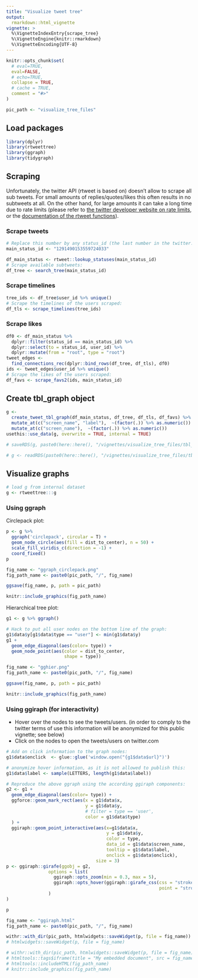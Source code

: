 ```yaml
---
title: "Visualize tweet tree"
output: 
  rmarkdown::html_vignette
vignette: >
  %\VignetteIndexEntry{scrape_tree}
  %\VignetteEngine{knitr::rmarkdown}
  %\VignetteEncoding{UTF-8}
---
```


```r
knitr::opts_chunk$set(
  # eval=TRUE,
  eval=FALSE,
  # echo=TRUE,
  collapse = TRUE,
  # cache = TRUE,
  comment = "#>"
)

pic_path <- "visualize_tree_files"
```

## Load packages

```r
library(dplyr)
library(rtweettree)
library(ggraph)
library(tidygraph)
```

## Scraping 

Unfortunately, the twitter API (rtweet is based on) doesn't allow to scrape all sub tweets. 
For small amounts of replies/quotes/likes this often results in no subtweets at all.
On the other hand, for large amounts it can take a long time due to rate limits (please refer to [the twitter developer website on rate limits](https://developer.twitter.com/en/docs/basics/rate-limiting), or the [documentation of the rtweet functions](https://docs.ropensci.org/rtweet/reference/index.html)).

### Scrape tweets

```r
# Replace this number by any status_id (the last number in the twitter.com url of a tweet):
main_status_id <- "1291490153559724033"
```


```r
df_main_status <- rtweet::lookup_statuses(main_status_id)
# Scrape available subtweets:
df_tree <- search_tree(main_status_id)
```

### Scrape timelines

```r
tree_ids <- df_tree$user_id %>% unique()
# Scrape the timelines of the users scraped:
df_tls <- scrape_timelines(tree_ids)
```

### Scrape likes

```r
df0 <- df_main_status %>%
  dplyr::filter(status_id == main_status_id) %>%
  dplyr::select(to = status_id, user_id) %>%
  dplyr::mutate(from = "root", type = "root")
tweet_edges <-
  find_connections_rec(dplyr::bind_rows(df_tree, df_tls), df0)
ids <- tweet_edges$user_id %>% unique()
# Scrape the likes of the users scraped:
df_favs <- scrape_favs2(ids, main_status_id)
```

## Create tbl_graph object

```r
g <- 
  create_tweet_tbl_graph(df_main_status, df_tree, df_tls, df_favs) %>% 
  mutate_at(c("screen_name", "label"),  ~(factor(.)) %>% as.numeric()) %E>% 
  mutate_at(c("screen_name"),  ~(factor(.)) %>% as.numeric())  
usethis::use_data(g, overwrite = TRUE, internal = TRUE)
```

```r
# saveRDS(g, paste0(here::here(), "/vignettes/visualize_tree_files/tbl_graph.RDS"))
```


```r
# g <- readRDS(paste0(here::here(), "/vignettes/visualize_tree_files/tbl_graph.RDS"))
```



## Visualize graphs

```r
# load g from internal dataset
g <- rtweettree:::g
```

### Using ggraph

Circlepack plot:



```r

p <- g %>%
  ggraph('circlepack', circular = T) +
  geom_node_circle(aes(fill = dist_to_center), n = 50) +
  scale_fill_viridis_c(direction = -1) +
  coord_fixed()
p
```


```r
fig_name <- "ggraph_circlepack.png"
fig_path_name <- paste0(pic_path, "/", fig_name)
```


```r
ggsave(fig_name, p, path = pic_path)
```


```r
knitr::include_graphics(fig_path_name)
```


Hierarchical tree plot:

```r
g1 <- g %>% ggraph()

# Hack to put all user nodes on the bottom line of the graph:
g1$data$y[g1$data$type == "user"] <- min(g1$data$y)
g1 +
  geom_edge_diagonal(aes(color= type)) +
  geom_node_point(aes(color = dist_to_center,
                      shape = type))
```

```r
fig_name <- "gghier.png"
fig_path_name <- paste0(pic_path, "/", fig_name)
```


```r
ggsave(fig_name, p, path = pic_path)
```


```r
knitr::include_graphics(fig_path_name)
```

### Using ggiraph (for interactivity)

* Hover over the nodes to see the tweets/users. (in order to comply to the twitter terms of use this information will be anonymized for this public vignette; see below)
* Click on the nodes to open the tweets/users on twitter.com

```r
# Add on click information to the graph nodes:
g1$data$onclick  <- glue::glue('window.open("{g1$data$url}")')

# anonymize hover information, as it is not allowed to publish this:
g1$data$label <- sample(LETTERS, length(g1$data$label))

# Reproduce the above ggraph using the according ggiraph components:
g2 <- g1 +
  geom_edge_diagonal(aes(color= type)) +
  ggforce::geom_mark_rect(aes(x = g1$data$x,
                              y = g1$data$y,
                              # filter = type == 'user',
                              color = g1$data$type)
  ) +
  ggiraph::geom_point_interactive(aes(x=g1$data$x,
                                      y = g1$data$y,
                                      color = type,
                                      data_id = g1$data$screen_name,
                                      tooltip = g1$data$label,
                                      onclick = g1$data$onclick),
                                  size = 3)
p <- ggiraph::girafe(ggobj = g2,
                options = list(
                  ggiraph::opts_zoom(min = 0.3, max = 5),
                  ggiraph::opts_hover(ggiraph::girafe_css(css = "stroke:yellow;",
                                                          point = "stroke-width:6px"))
                )
)

p
```

```r
fig_name <- "ggiraph.html"
fig_path_name <- paste0(pic_path, "/", fig_name)
```


```r

withr::with_dir(pic_path, htmlwidgets::saveWidget(p, file = fig_name)) 
# htmlwidgets::saveWidget(p, file = fig_name)
```


```r
# withr::with_dir(pic_path, htmlwidgets::saveWidget(p, file = fig_name)) 
# htmltools::tags$iframe(title = "My embedded document", src = fig_name)
# htmltools::includeHTML(fig_path_name)
# knitr::include_graphics(fig_path_name)
```


